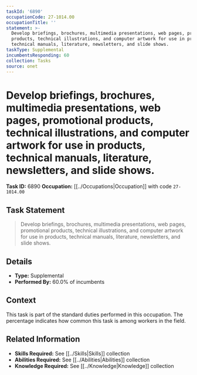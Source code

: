 ```yaml
---
taskId: '6890'
occupationCode: 27-1014.00
occupationTitle: ''
statement: >-
  Develop briefings, brochures, multimedia presentations, web pages, promotional
  products, technical illustrations, and computer artwork for use in products,
  technical manuals, literature, newsletters, and slide shows.
taskType: Supplemental
incumbentsResponding: 60
collection: Tasks
source: onet
---
```

# Develop briefings, brochures, multimedia presentations, web pages, promotional products, technical illustrations, and computer artwork for use in products, technical manuals, literature, newsletters, and slide shows.

**Task ID:** 6890
**Occupation:** [[../Occupations|Occupation]] with code `27-1014.00`

## Task Statement

> Develop briefings, brochures, multimedia presentations, web pages, promotional products, technical illustrations, and computer artwork for use in products, technical manuals, literature, newsletters, and slide shows.

## Details

- **Type:** Supplemental
- **Performed By:** 60.0% of incumbents

## Context

This task is part of the standard duties performed in this occupation. The percentage indicates how common this task is among workers in the field.

## Related Information

- **Skills Required:** See [[../Skills|Skills]] collection
- **Abilities Required:** See [[../Abilities|Abilities]] collection
- **Knowledge Required:** See [[../Knowledge|Knowledge]] collection
